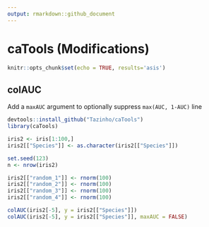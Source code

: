 ```yaml
---
output: rmarkdown::github_document
---
```


# caTools (Modifications)

```r
knitr::opts_chunk$set(echo = TRUE, results='asis')
```

## colAUC

Add a `maxAUC` argument to optionally suppress `max(AUC, 1-AUC)` line

```r
devtools::install_github("Tazinho/caTools")
library(caTools)

iris2 <- iris[1:100,]
iris2[["Species"]] <- as.character(iris2[["Species"]])

set.seed(123)
n <- nrow(iris2)

iris2[["random_1"]] <- rnorm(100)
iris2[["random_2"]] <- rnorm(100)
iris2[["random_3"]] <- rnorm(100)
iris2[["random_4"]] <- rnorm(100)

colAUC(iris2[-5], y = iris2[["Species"]])
colAUC(iris2[-5], y = iris2[["Species"]], maxAUC = FALSE)
```